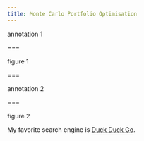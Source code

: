 ```yaml
---
title: Monte Carlo Portfolio Optimisation
---
```


annotation 1

===

figure 1

===

annotation 2

===

figure 2

My favorite search engine is [Duck Duck Go](https://duckduckgo.com).
